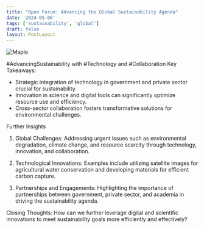 ```yaml
---
title: "Open Forum: Advancing the Global Sustainability Agenda"
date: '2024-05-06'
tags: ['sustainability', 'global']
draft: false
layout: PostLayout
---
```


<div className="flex justify-center">
<div className="my-1 w-full px-2 xl:my-1 xl:w-1/2 xl:px-2">
    <img src="https://img.youtube.com/vi/qSY8wtWV2No/0.jpg" alt="Maple" className="mx-auto h-58 w-auto" />
</div>
</div>

#AdvancingSustainability with #Technology and #Collaboration
Key Takeaways:
- Strategic integration of technology in government and private sector crucial for sustainability.
- Innovation in science and digital tools can significantly optimize resource use and efficiency.
- Cross-sector collaboration fosters transformative solutions for environmental challenges.

Further Insights
1. Global Challenges:
Addressing urgent issues such as environmental degradation, climate change, and resource scarcity through technology, innovation, and collaboration.

2. Technological Innovations:
Examples include utilizing satellite images for agricultural water conservation and developing materials for efficient carbon capture.

3. Partnerships and Engagements:
Highlighting the importance of partnerships between government, private sector, and academia in driving the sustainability agenda.

Closing Thoughts:
How can we further leverage digital and scientific innovations to meet sustainability goals more efficiently and effectively?
